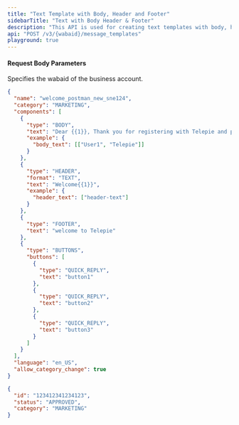```yaml
---
title: "Text Template with Body, Header and Footer"
sidebarTitle: "Text with Body Header & Footer"
description: "This API is used for creating text templates with body, header and footer."
api: "POST /v3/{wabaid}/message_templates"
playground: true
---
```


#### Request Body Parameters

<ParamField path="wabaid" type="string" required>
  Specifies the wabaid of the business account.
</ParamField>

<CodeGroup>

```json SampleRequest.json
{
  "name": "welcome_postman_new_sne124",
  "category": "MARKETING",
  "components": [
    {
      "type": "BODY",
      "text": "Dear {{1}}, Thank you for registering with Telepie and providing consent to receive notifications using WhatsApp. \\r\\n\\r\\nWe request you to kindly save this number.\\r\\n\\r\\nTo get started, please type help*.\\r\\nYou can reply with STOP* anytime you wish to stop communication through this channel.\\r\\nRegards,\\r\\n{{2}}{{2}}",
      "example": {
        "body_text": [["User1", "Telepie"]]
      }
    },
    {
      "type": "HEADER",
      "format": "TEXT",
      "text": "Welcome{{1}}",
      "example": {
        "header_text": ["header-text"]
      }
    },
    {
      "type": "FOOTER",
      "text": "welcome to Telepie"
    },
    {
      "type": "BUTTONS",
      "buttons": [
        {
          "type": "QUICK_REPLY",
          "text": "button1"
        },
        {
          "type": "QUICK_REPLY",
          "text": "button2"
        },
        {
          "type": "QUICK_REPLY",
          "text": "button3"
        }
      ]
    }
  ],
  "language": "en_US",
  "allow_category_change": true
}
```

```json SampleResponse.json
{
  "id": "123412341234123",
  "status": "APPROVED",
  "category": "MARKETING"
}
```

</CodeGroup>
